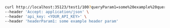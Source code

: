 ```bash
curl http://localhost:35123/test1/100?queryParam1=some%20example%20query%20param \
--header 'Accept: application/json' \
--header 'api_key: <YOUR_API_KEY>' \
--header 'headerParam1: some example header param'
```
